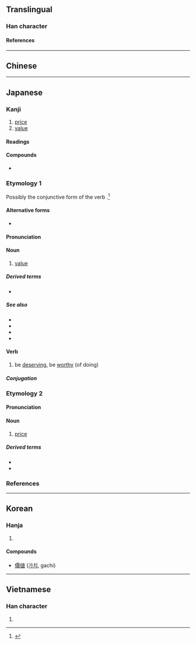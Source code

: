 {{also|值|𰁲}}
{{character info}}
==Translingual==
{{CJKV-forms|值|值|値|値}}

===Han character===
{{Han char|rn=9|rad=人|as=08|sn=10|four=|canj=OJBV,XOJBV|ids=⿰亻直}}

====References====
{{Han ref|kx=0108.150|dkj=00786|dj=0231.050|hdz=10171.081|uh=5024}}

----

==Chinese==
{{zh-see|值|v}}

----

==Japanese==

===Kanji===
{{ja-kanji|grade=6|rs=人08}}

# [[price]]
# [[value]]

====Readings====
{{ja-readings
|goon=じ<ぢ, じき<ぢき
|kanon=ち<ち, ちょく<ちよく
|kun=ね-, あたい-, あ-う
}}

====Compounds====
* {{ja-r|価%値|か%ち|[[value]]}}

{{wp|lang=ja}}

===Etymology 1===
{{ja-kanjitab|あたい|yomi=k}}
Possibly the conjunctive form of the verb {{m|ja|能う|tr=atau}}.<ref name="DJR">{{R:Daijirin}}</ref>

====Alternative forms====
* {{ja-l|価}}

====Pronunciation====
{{ja-pron|yomi=k|あたい|acc=0|acc_ref=DJR,NHK}}

====Noun====
{{ja-noun|あたい|hhira=あたひ}}

# [[value]]

=====Derived terms=====
* {{ja-r|値%千%金|あたい%せん%きん}}

=====See also=====
* {{ja-r|価%値|か%ち|[[value]], [[worth]]}}
* {{ja-r|変%数|へん%すう|[[variable]]}}
* {{ja-r|安%値|やす%ね|[[low]] price}}
* {{ja-r|高%値|たか%ね|[[high]] price}}

====Verb====
{{ja-verb-suru|あたい|hhira=あたひ}}

# be [[deserving]], be [[worthy]] (of doing)

=====Conjugation=====
{{ja-suru|あたい}}

===Etymology 2===
{{ja-kanjitab|ね|yomi=k}}

====Pronunciation====
{{ja-pron|yomi=k|ね|acc=0|acc_ref=DJR,NHK}}

====Noun====
{{ja-noun|ね}}

# [[price]]

=====Derived terms=====
* {{ja-r|値%段|ね%だん|[[price]]}}
* {{ja-r|卸%値|おろし%ね|[[trade]] [[price]]}}

===References===
<references/>

----

==Korean==

===Hanja===
{{ko-hanja|치}}

# {{rfdef|ko|sort=人08}}

====Compounds====
* [[價値]] ([[가치]], gachi)

----

==Vietnamese==

===Han character===
{{vi-readings|reading=[[trị]], [[trịa]]|rs=人08}}

# {{rfdef|vi|sort=人08}}